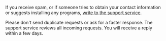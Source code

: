 <Cut title="Incorrect actions by the requester">

If you receive spam, or if someone tries to obtain your contact information or suggests installing any programs, [write to the support service](./support#contact).

<Note mode="note" title="Note">

Please don't send duplicate requests or ask for a faster response. The support service reviews all incoming requests. You will receive a reply within a few days.

</Note>

</Cut>
